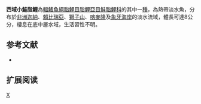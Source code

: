 {{Speciesbox 
| genus = Micralestes
| species = occidentalis
| status = LC
| status_system = IUCN3.1
| authority =  [[Günther|Günther]], 1899
| synonyms = *''Petersius occidentalis''<br /><small>Günther, 1899</small>
*''Hemigrammopetersius occidentalis''<br /><small>Günther, 1899</small>
*''Micralestes acutidens occidentalis''<br /><small>Günther, 1899</small>
*''Micralestes voltae''<br /><small>Roman, 1966</small>
}}
'''西域小鮭脂鯉'''為[[輻鰭魚綱|輻鰭魚綱]][[脂鯉目|脂鯉目]][[脂鯉亞目|脂鯉亞目]][[鮭脂鯉科|鮭脂鯉科]]的其中一[[種|種]]，為熱帶淡水魚，分布於[[非洲|非洲]][[迦納|迦納]]、[[賴比瑞亞|賴比瑞亞]]、[[塞拉利昂|獅子山]]、[[喀麥隆|喀麥隆]]及[[象牙海岸|象牙海岸]]的淡水流域，體長可達8公分，棲息在底中層水域，生活習性不明。
==参考文献==
{{refbegin}}
*{{FishBase_species|genus=Micralestes|species=occidentalis|year=2014|month=1}}
{{refend}}

== 扩展阅读 ==
{{refbegin}}
{{wikispecies-inline|Micralestes occidentalis |西域小鮭脂鯉}}
{{refend}}

{{Taxonbar|from=Q6408362}}

[[Category:小鮭脂鯉屬|X]]


{{魚類小作品}}